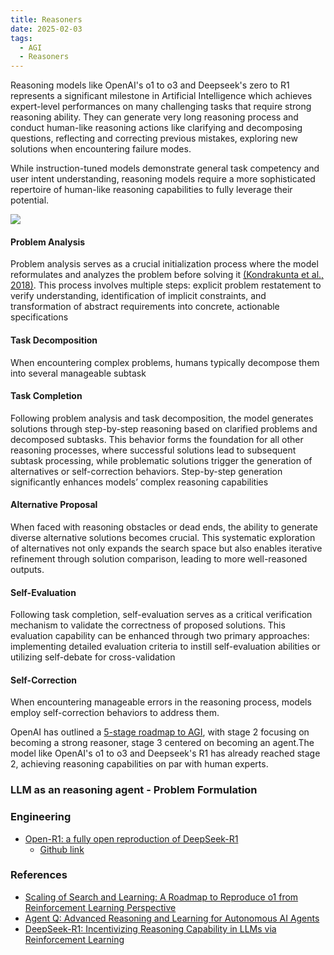 ```yaml
---
title: Reasoners
date: 2025-02-03
tags:
  - AGI
  - Reasoners
---
```



Reasoning models like OpenAI's o1 to o3 and Deepseek's zero to R1  represents a significant milestone in Artificial
Intelligence which achieves expert-level performances on many challenging tasks that require strong reasoning ability.
They can generate very long reasoning process and conduct human-like reasoning actions like clarifying and decomposing
questions, reflecting and correcting previous mistakes, exploring new solutions when encountering failure modes.


While instruction-tuned models demonstrate general task competency and user intent understanding,
reasoning models require a more sophisticated repertoire of human-like reasoning capabilities to fully
leverage their potential.

![](./assets/human_like_reasoning_behaviors.png)


#### Problem Analysis
Problem analysis serves as a crucial initialization process where the model reformulates and analyzes the problem before
solving it [(Kondrakunta et al., 2018)](https://www.cse.lehigh.edu/~munoz/Publications/GRExplanation2018.pdf). This process
involves multiple steps: explicit problem restatement to verify understanding, identification of implicit
constraints, and transformation of abstract requirements into concrete, actionable specifications

#### Task Decomposition
When encountering complex problems, humans typically decompose them into several manageable subtask

#### Task Completion
Following problem analysis and task decomposition, the model generates solutions through step-by-step reasoning based
on clarified problems and decomposed subtasks. This behavior forms the foundation for all other reasoning processes,
where successful solutions lead to subsequent subtask processing, while problematic solutions trigger
the generation of alternatives or self-correction behaviors. Step-by-step generation significantly
enhances models’ complex reasoning capabilities


#### Alternative Proposal
When faced with reasoning obstacles or dead ends, the ability to generate diverse alternative solutions becomes crucial.
This systematic exploration of alternatives not only expands the search space but also enables iterative refinement
through solution comparison, leading to more well-reasoned outputs.


#### Self-Evaluation
Following task completion, self-evaluation serves as a critical verification mechanism to validate the correctness
of proposed solutions. This evaluation capability can be enhanced through two primary approaches: implementing detailed
evaluation criteria to instill self-evaluation abilities or utilizing self-debate for cross-validation

#### Self-Correction
When encountering manageable errors in the reasoning process, models employ self-correction behaviors to address them.

OpenAI has outlined a [5-stage roadmap to AGI](/open-a-is-5-stages-to-agi/), with stage 2 focusing on becoming a strong reasoner, stage 3 centered on becoming an
agent.The model like OpenAI's o1 to o3 and Deepseek's R1 has already reached stage 2, achieving reasoning capabilities on par with human
experts.





### LLM as an reasoning agent - Problem Formulation




### Engineering
- [Open-R1: a fully open reproduction of DeepSeek-R1](https://huggingface.co/blog/open-r1)
    - [Github link](https://github.com/huggingface/open-r1)


### References
- [Scaling of Search and Learning: A Roadmap to Reproduce o1 from Reinforcement Learning Perspective](https://arxiv.org/pdf/2412.14135v1)
- [Agent Q: Advanced Reasoning and Learning for Autonomous AI Agents](https://arxiv.org/pdf/2408.07199)
- [DeepSeek-R1: Incentivizing Reasoning Capability in LLMs via
Reinforcement Learning](https://arxiv.org/pdf/2501.12948v1)
